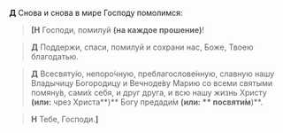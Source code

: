 **Д** Снова и снова в мире Господу помолимся:

> **<b>[</b>Н** Господи, помилуй **(на каждое прошение)**!

> **Д** Поддержи, спаси, помилуй и сохрани нас, Боже, Тво­ею благодатью.

> **Д** Всесвяту́ю, непоро́чную, преблагослове́нную, слав­ную нашу Вла­ды­чицу Богородицу и Вечноде́ву Ма­рию
> со все­ми свя­тыми помяну́в, са­ми́х се­бя, и друг друга, и всю нашу жизнь Христу
> **(или:** чрез Христа**)** Богу пре­да­ди́м **(или: ** по­святи́м**)**.

> **Н** Тебе, Господи.**<b>]</b>**
